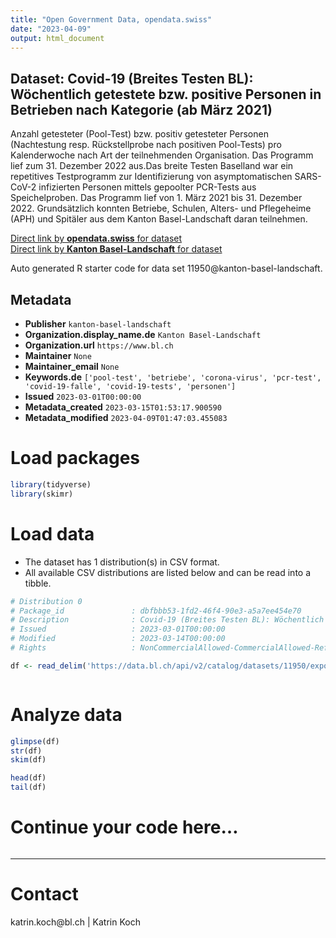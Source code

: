 ```yaml
---
title: "Open Government Data, opendata.swiss"
date: "2023-04-09"
output: html_document
---
```


## Dataset: Covid-19 (Breites Testen BL): Wöchentlich getestete bzw. positive Personen in Betrieben nach Kategorie (ab März 2021)

Anzahl getesteter (Pool-Test) bzw. positiv getesteter Personen (Nachtestung resp. Rückstellprobe nach positiven Pool-Tests) pro Kalenderwoche nach Art der teilnehmenden Organisation. Das Programm lief zum 31. Dezember 2022 aus.Das breite Testen Baselland war ein repetitives
Testprogramm zur Identifizierung von asymptomatischen SARS-CoV-2 infizierten
Personen mittels gepoolter PCR-Tests aus Speichelproben. Das Programm lief von
1. März 2021 bis 31. Dezember 2022. Grundsätzlich konnten Betriebe, Schulen,
Alters- und Pflegeheime (APH) und Spitäler aus dem Kanton Basel-Landschaft
daran teilnehmen.

[Direct link by **opendata.swiss** for dataset](https://opendata.swiss/de/dataset/covid-19-breites-testen-bl-wochentlich-getestete-bzw-positive-personen-in-betrieben-nach-k-2021)<br>
[Direct link by **Kanton Basel-Landschaft** for dataset](https://data.bl.ch/explore/dataset/11950/)

Auto generated R starter code for data set 11950@kanton-basel-landschaft.

## Metadata

- **Publisher** `kanton-basel-landschaft`
- **Organization.display_name.de** `Kanton Basel-Landschaft`
- **Organization.url** `https://www.bl.ch`
- **Maintainer** `None`
- **Maintainer_email** `None`
- **Keywords.de** `['pool-test', 'betriebe', 'corona-virus', 'pcr-test', 'covid-19-falle', 'covid-19-tests', 'personen']`
- **Issued** `2023-03-01T00:00:00`
- **Metadata_created** `2023-03-15T01:53:17.900590`
- **Metadata_modified** `2023-04-09T01:47:03.455083`


# Load packages

```r

library(tidyverse)
library(skimr)

```

# Load data

-   The dataset has 1 distribution(s) in CSV format.
-   All available CSV distributions are listed below and can be read into a tibble.

```r

# Distribution 0
# Package_id               : dbfbbb53-1fd2-46f4-90e3-a5a7ee454e70
# Description              : Covid-19 (Breites Testen BL): Wöchentlich getestete bzw. positive Personen in Betrieben nach Kategorie (ab März 2021) (csv)
# Issued                   : 2023-03-01T00:00:00
# Modified                 : 2023-03-14T00:00:00
# Rights                   : NonCommercialAllowed-CommercialAllowed-ReferenceRequired

df <- read_delim('https://data.bl.ch/api/v2/catalog/datasets/11950/exports/csv')



```

# Analyze data

```r

glimpse(df)
str(df)
skim(df)

head(df)
tail(df)

```

# Continue your code here...

```r

```

------------------------------------------------------------------------

# Contact

katrin.koch@bl.ch | Katrin Koch
